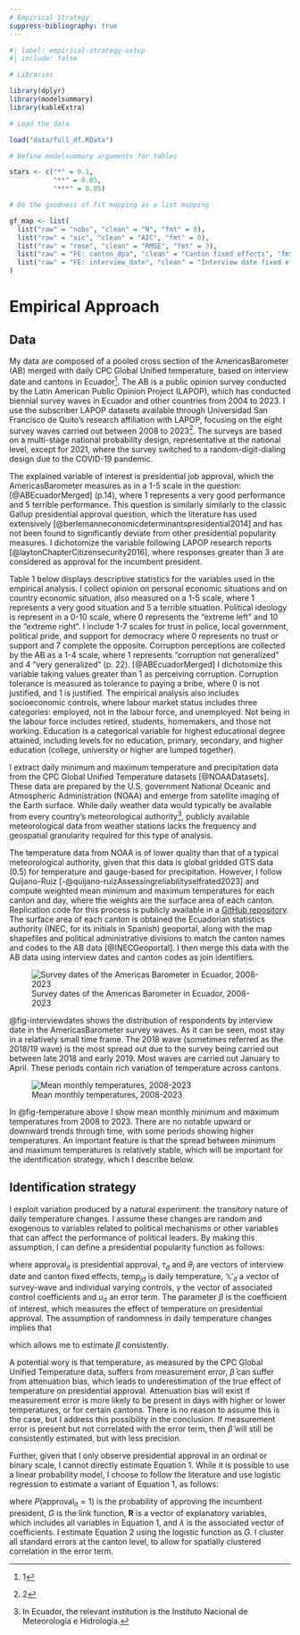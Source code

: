 ```yaml
---
# Empirical Strategy
suppress-bibliography: true
---
```

```r
#| label: empirical-strategy-setup
#| include: false

# Libraries

library(dplyr)
library(modelsummary)
library(kableExtra)

# Load the data

load("data/full_df.RData")

# Define modelsummary arguments for tables

stars <- c("*" = 0.1,
           "**" = 0.05,
           "***" = 0.05)

# Do the goodness of fit mapping as a list mapping

gf_map <- list(
  list("raw" = "nobs", "clean" = "N", "fmt" = 0),
  list("raw" = "aic", "clean" = "AIC", "fmt" = 0),
  list("raw" = "rmse", "clean" = "RMSE", "fmt" = 3),
  list("raw" = "FE: canton_dpa", "clean" = "Canton fixed effects", "fmt" = 0),
  list("raw" = "FE: interview_date", "clean" = "Interview date fixed effects", "fmt" = 0)
)
```

# Empirical Approach

## Data

My data are composed of a pooled cross section of the AmericasBarometer (AB) merged with daily CPC Global Unified temperature, based on interview date and cantons in Ecuador^[1]. The AB is a public opinion survey conducted by the Latin American Public Opinion Project (LAPOP), which has conducted biennial survey waves in Ecuador and other countries from 2004 to 2023. I use the subscriber LAPOP datasets available through Universidad San Francisco de Quito's research affiliation with LAPOP, focusing on the eight survey waves carried out between 2008 to 2023^[2]. The surveys are based on a multi-stage national probability design, representative at the national level, except for 2021, where the survey switched to a random-digit-dialing design due to the COVID-19 pandemic.

[^1]: Cantons are the second level of the political-administrative division of the country, akin to municipalities or counties.

[^2]: The 2004 and 2006 waves did not record interview dates. The eight waves took place every two years between 2008 and 2016. The 2018/19 wave took place between late 2018 and 2019. The two most recent two survey waves were carried out in 2021 and 2023.

The explained variable of interest is presidential job approval, which the AmericasBarometer measures as in a 1-5 scale in the question: \textquote{Speaking in general of the current administration, how would you rate the job performance of President [NAME]} [@ABEcuadorMerged] (p.14), where 1 represents a very good performance and 5 terrible performance. This question is similarly similarly to the classic Gallup presidential approval question, which the literature has used extensively [@berlemanneconomicdeterminantspresidential2014] and has not been found to significantly deviate from other presidential popularity measures. I dichotomize the variable following LAPOP research reports [@laytonChapterCitizensecurity2016], where responses greater than 3 are considered as approval for the incumbent president. 

Table 1 below displays descriptive statistics for the variables used in the empirical analysis. I collect opinion on personal economic situations and on country economic situation, also measured on a 1-5 scale, where 1 represents a very good situation and 5 a terrible situation. Political ideology is represent in a 0-10 scale, where 0 represents the "extreme left" and 10 the "extreme right". I include 1-7 scales for trust in police, local government, political pride, and support for democracy where 0 represents no trust or support and 7 complete the opposite. Corruption perceptions are collected by the AB as a 1-4 scale, where 1 represents "corruption not generalized" and 4 "very generalized" (p. 22). [@ABEcuadorMerged] I dichotomize this variable taking values greater than 1 as perceiving corruption. Corruption tolerance is measured as tolerance to paying a bribe, where 0 is not justified, and 1 is justified. The empirical analysis also includes socioeconomic controls, where labour market status includes three categories: employed, not in the labour force, and unemployed. Not being in the labour force includes retired, students, homemakers, and those not working. Education is a categorical variable for highest educational degree attained, including levels for no education, primary, secondary, and higher education (college, university or higher are lumped together). 

\begin{landscape}
\begin{footnotesize}
```r
#| label: descriptive-stats
#| output: asis

# Prepare relevant variables for all years

df_descriptive <- 
  df %>%
  transmute(`Presidential approval` = approves_president,
            `Daily minimum temperature (C)` = min_temperature, 
            `Daily maximum temperature (C)` = max_temperature, 
            `Daily average temperature (C)` = avg_temperature, 
            `Daily precipitation (mm)` = precipitation,
            `Female` = sex,
            `Age (years)` = age,
            `Rural status` = urban_rural,
            `Education` = education,
            `Labour market status` = labour_market,
            `Worse perception of personal economy` = personal_econ_situation,
            `Worse perception of country economy` = country_econ_situation,
            `Ideology score (0-10)` = ideology,
            `Support of democracy` = democracy_support,
            `Perception of corruption` = corruption_perception,
            `Tolerance to bribes` = corruption_tolerance,
            `Political pride score` = political_pride,
            `Trust in police score (0-7)` = confidence_police,
            `Trust in local government score (0-7)` = confidence_local_gov,
  )

# Notes

notes_descriptive <- list(
  "Note: Descriptive statistics for variables used in the empirical analysis. For categorical variables, the percent of observations in the category out of the total sample is presented. For numerical (either ordinal or continuous) variables, the mean, standard deviation, minimum and maximum are presented. For both, the number of observations and the percentage of missing values."
)

# Use datasummary() to create the table

datasummary((Education + Female + `Labour market status` + `Worse perception of personal economy` + `Worse perception of country economy` + `Perception of corruption` + `Tolerance to bribes` + All(df_descriptive)) ~ ((N) + Percent() + (`Missing (%)` = PercentMissing) + Mean + (`Std. dev.` = SD) + Min + Median + Max + Percent()),
            data = df_descriptive,
            fmt = 2,
            output = 'latex',
            booktabs = TRUE,
            title = "Descriptive statistics for the matched AB data and weather variables",
            threeparttable = TRUE,
            notes = notes_descriptive) %>% 
kable_styling(latex_options = c("hold_position"), font_size = 8)
```
\end{footnotesize}
\end{landscape}

I extract daily minimum and maximum temperature and precipitation data from the CPC Global Unified Temperature datasets [@NOAADatasets]. These data are prepared by the U.S. government National Oceanic and Atmospheric Administration (NOAA) and emerge from satellite imaging of the Earth surface. While daily weather data would typically be available from every country's meteorological authority^[In Ecuador, the relevant institution is the Instituto Nacional de Meteorología e Hidrología.], publicly available meteorological data from weather stations lacks the frequency and geospatial granularity required for this type of analysis. 

The temperature data from NOAA is of lower quality than that of a typical meteorological authority, given that this data is global gridded GTS data (0.5\textdegree \texttimes 0.5\textdegree) for temperature and gauge-based for precipitation. However, I follow Quijano-Ruiz [-@quijano-ruizAssessingreliabilityselfrated2023] and compute weighted mean minimum and maximum temperatures for each canton and day, where the weights are the surface area of each canton. Replication code for this process is publicly available in a [GitHub repository](https://github.com/laboratoriolide/ecuador-temperature-noaa). The surface area of each canton is obtained the Ecuadorian statistics authority (INEC, for its initials in Spanish) geoportal, along with the map shapefiles and political administrative divisions to match the canton names and codes to the AB data [@INECGeoportal]. I then merge this data with the AB data using interview dates and canton codes as join identifiers. 

![Survey dates of the Americas Barometer in Ecuador, 2008-2023](/figures/interview_dates_barchart.png){#fig-interviewdates}

<!-- \begin{figure}[H] -->
<!-- \label{fig:interviewdates} -->
<!-- \centering -->
<!-- \includegraphics{/figures/interview_dates_barchart.png} -->
<!-- \caption{} -->
<!-- \end{figure} -->

@fig-interviewdates shows the distribution of respondents by interview date in the AmericasBarometer survey waves. As it can be seen, most stay in a relatively small time frame. The 2018 wave (sometimes referred as the 2018/19 wave) is the most spread out due to the survey being carried out between late 2018 and early 2019. Most waves are carried out January to April. These periods contain rich variation of temperature across cantons.

<!-- \begin{figure}[H] -->
<!-- \label{fig:temperature} -->
<!-- \centering -->
<!-- \includegraphics{/figures/ecuador_monthly_mean_temps_fig.png} -->
<!-- \caption{Mean monthly temperatures, 2008-2023} -->
<!-- \end{figure} -->

![Mean monthly temperatures, 2008-2023](/figures/ecuador_monthly_mean_temps_fig.png){#fig-temperature}

In @fig-temperature above I show mean monthly minimum and maximum temperatures from 2008 to 2023. There are no notable upward or downward trends through time, with some periods showing higher temperatures. An important feature is that the spread between minimum and maximum temperatures is relatively stable, which will be important for the identification strategy, which I describe below. 

## Identification strategy

I exploit variation produced by a natural experiment: the transitory nature of daily temperature changes. I assume these changes are random and exogenous to variables related to political mechanisms or other variables that can affect the performance of political leaders. By making this assumption, I can define a presidential popularity function as follows:

```{=tex}
\begin{equation}
\label{eqn:baseline}
 \text{approval}_{it} = \alpha + \tau_d + \theta_j + \beta \text{temp}_{jd} + \mathbb{X'}_{it} \gamma + u_{it}
\end{equation}
```
where $\text{approval}_{it}$ is presidential approval, $\tau_d$ and $\theta_j$ are vectors of interview date and canton fixed effects, $\text{temp}_{jd}$ is daily temperature, $\mathbb{X'}_{it}$ a vector of survey-wave and individual varying controls, $\gamma$ the vector of associated control coefficients and $u_{it}$ an error term. The parameter $\beta$ is the coefficient of interest, which measures the effect of temperature on presidential approval. The assumption of randomness in daily temperature changes implies that

\begin{equation}
\label{eqn:identification}
\text{E}[\text{temp}_{jt} \times u_{it}] = 0
\end{equation}

which allows me to estimate $\beta$ consistently. 

A potential wory is that temperature, as measured by the CPC Global Unified Temperature data, suffers from measurement error, $\hat{\beta}$ can suffer from attenuation bias, which leads to underestimation of the true effect of temperature on presidential approval. Attenuation bias will exist if measurement error is more likely to be present in days with higher or lower temperatures, or for certain cantons. There is no reason to assume this is the case, but I address this possibility in the conclusion. If measurement error is present but not correlated with the error term, then $\hat{\beta}$ will still be consistently estimated, but with less precision. 

Further, given that I only observe presidential approval in an ordinal or binary scale, I cannot directly estimate Equation 1. While it is possible to use a linear probability model, I choose to follow the literature and use logistic regression to estimate a variant of Equation 1, as follows:

```{=tex}
\begin{equation}
\label{eqn:logit}
P(\text{approval}_{it} = 1) = G(\lambda \mathbf{R}') = G(\alpha + \tau_d + \theta_j + \beta \text{temp}_{jd} + \mathbb{X'}_{it} \gamma + u_{it})
\end{equation}
```
where $P(\text{approval}_{it} = 1)$ is the probability of approving the incumbent president, $G$ is the link function, $\mathbf{R}$ is a vector of explanatory variables, which includes all variables in Equation 1, and $\lambda$ is the associated vector of coefficients. I estimate Equation 2 using the logistic function as $G$. I cluster all standard errors at the canton level, to allow for spatially clustered correlation in the error term.